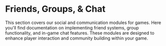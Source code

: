 # Friends, Groups, & Chat

This section covers our social and communication modules for games. Here you'll find documentation on implementing friend systems, group functionality, and in-game chat features. These modules are designed to enhance player interaction and community building within your game.

<CardGroup>

<a href="/modules/friends">
    <ModuleCard module="friends"/>
</a>

<a href="/modules/groups">
    <ModuleCard module="groups"/>
</a>

<a href="/modules/chat">
    <ModuleCard module="chat"/>
</a>
</CardGroup>
